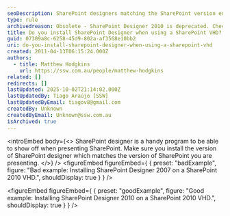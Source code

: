 ```yaml
---
seoDescription: SharePoint designers matching the SharePoint version ensure seamless presentation and collaboration.
type: rule
archivedreason: Obsolete - SharePoint Designer 2010 is deprecated. Check out our Rules on Power Automate and Power Apps instead. See https://www.ssw.com.au/rules/rules-to-better-power-apps/
title: Do you install SharePoint Designer when using a SharePoint VHD?
guid: 07309a8c-6258-45d9-802a-af3568e10bb2
uri: do-you-install-sharepoint-designer-when-using-a-sharepoint-vhd
created: 2011-04-13T06:15:24.000Z
authors:
  - title: Matthew Hodgkins
    url: https://ssw.com.au/people/matthew-hodgkins
related: []
redirects: []
lastUpdated: 2025-10-02T21:14:02.000Z
lastUpdatedBy: Tiago Araújo [SSW]
lastUpdatedByEmail: tiagov8@gmail.com
createdBy: Unknown
createdByEmail: Unknown@ssw.com.au
isArchived: true
---
```


<introEmbed
  body={<>
SharePoint designer is a handy program to be able to show off when presenting SharePoint. Make sure you install the version of SharePoint designer which matches the version of SharePoint you are presenting.
  </>}
/>
<figureEmbed figureEmbed={ {
  preset: "badExample",
  figure: "Bad example: Installing SharePoint Designer 2007 on a SharePoint 2010 VHD.",
  shouldDisplay: true
} } />

<figureEmbed figureEmbed={ {
  preset: "goodExample",
  figure: "Good example: Installing SharePoint Designer 2010 on a SharePoint 2010 VHD.",
  shouldDisplay: true
} } />
